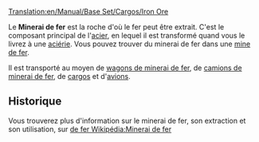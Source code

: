 [[Translation:en/Manual/Base Set/Cargos/Iron Ore]]

{{fr/Manual/Base Set/Cargos/Cargaison|nom=Minerai de fer
|image=en/Manual/Base Set/Cargos/IronOre.png
|produit=[[fr/Manual/Base Set/Industries/Mine de fer|Mine de fer]]
|accepté=[[fr/Manual/Base Set/Industries/Aciérie|Aciérie]]
}}

Le '''Minerai de fer''' est la roche d'où le fer peut être extrait. C'est le composant principal de l'[[fr/Manual/Base Set/Cargos/Acier|acier]], en lequel il est transformé quand vous le livrez à une [[fr/Manual/Base Set/Industries/Aciérie|aciérie]]. Vous pouvez trouver du minerai de fer dans une [[fr/Manual/Base Set/Industries/Mine de fer|mine de fer]].

Il est transporté au moyen de [[fr/Manual/Base Set/Trains/Wagon de minerai de fer|wagons de minerai de fer]], de [[fr/Manual/Base Set/Road Vehicles/Camion de minerai de fer|camions de minerai de fer]], de [[fr/Manual/Bateaux|cargos]] et d'[[fr/Manual/Avions|avions]].

==Historique==
Vous trouverez plus d'information sur le minerai de fer, son extraction et son utilisation, sur [https://www.wikipedia.org/wiki/fr:Minerai de fer Wikipédia:Minerai de fer]

{{fr/Manual/Base Set/Cargos/Navbox Cargos}}